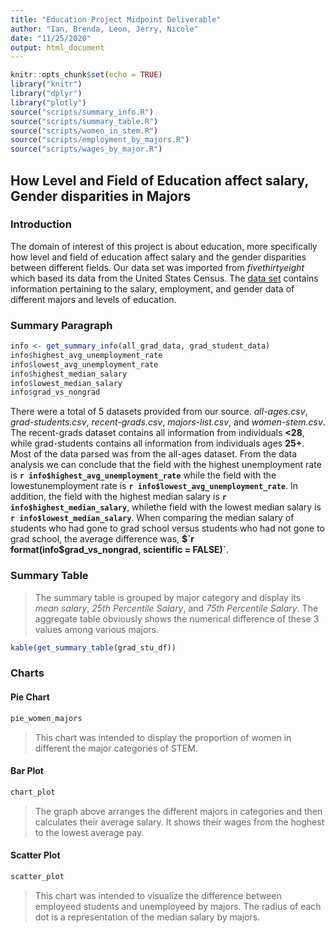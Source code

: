 ```yaml
---
title: "Education Project Midpoint Deliverable"
author: "Ian, Brenda, Leon, Jerry, Nicole"
date: "11/25/2020"
output: html_document
---
```


```r
knitr::opts_chunk$set(echo = TRUE)
library("knitr")
library("dplyr")
library("plotly")
source("scripts/summary_info.R")
source("scripts/summary_table.R")
source("scripts/women_in_stem.R")
source("scripts/employment_by_majors.R")
source("scripts/wages_by_major.R")
```

## How Level and Field of Education affect salary, Gender disparities in Majors

### Introduction

The domain of interest of this project is about education, more specifically how level and field of education affect salary and the gender disparities between different fields. 
Our data set was imported from *fivethirtyeight* which based its data from the United States Census. The [data set](https://github.com/fivethirtyeight/data/tree/master/college-majors)
contains information pertaining to the salary, employment, and gender data 
of different majors and levels of education. 

### Summary Paragraph

```r
info <- get_summary_info(all_grad_data, grad_student_data)
info$highest_avg_unemployment_rate
info$lowest_avg_unemployment_rate
info$highest_median_salary
info$lowest_median_salary
info$grad_vs_nongrad
```

There were a total of 5 datasets provided from our source. *all-ages.csv*,
*grad-students.csv*, *recent-grads.csv*, *majors-list.csv*, and
*women-stem.csv*. The recent-grads dataset contains all information from
individuals **<28**, while grad-students contains all information from individuals ages **25+**. Most of the data parsed was from the all-ages dataset. From the data analysis we can conclude that the field with the highest unemployment rate is **`r info$highest_avg_unemployment_rate`** while the field with the lowestunemployment rate is **`r info$lowest_avg_unemployment_rate`**. In addition, the field with the highest median salary is **`r info$highest_median_salary`**, whilethe field with the lowest median salary is **`r info$lowest_median_salary`**. When comparing the median salary of students who had gone to grad school versus students who had not gone to grad school, the average difference was, **$`r format(info$grad_vs_nongrad, scientific = FALSE)`**.

### Summary Table

> The summary table is grouped by major category and display its *mean salary*, *25th Percentile Salary*, and *75th Percentile Salary*. The aggregate table obviously shows the numerical difference of these 3 values among various majors. 

```r
kable(get_summary_table(grad_stu_df))
```

### Charts

#### Pie Chart

```r
pie_women_majors
```

> This chart was intended to display the proportion of women in different the major categories of STEM.

#### Bar Plot

```r
chart_plot
```

> The graph above arranges the different majors in categories and then calculates their average salary. It shows their wages from the hoghest to the lowest average pay.

#### Scatter Plot

```r
scatter_plot
```

> This chart was intended to visualize the difference between employeed students and unemployeed by majors. The radius of each dot is a representation of the median salary by majors.
